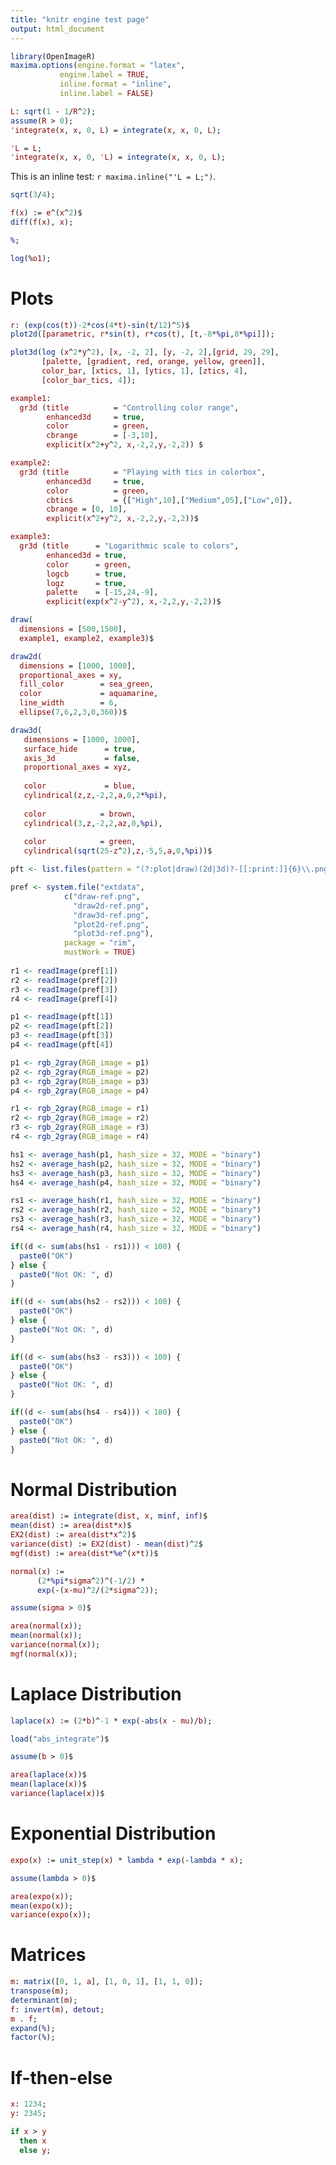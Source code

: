 ```yaml
---
title: "knitr engine test page"
output: html_document
---
```


```r
library(OpenImageR)
maxima.options(engine.format = "latex", 
	       engine.label = TRUE,
	       inline.format = "inline", 
	       inline.label = FALSE)
```

```maxima
L: sqrt(1 - 1/R^2);
assume(R > 0);
'integrate(x, x, 0, L) = integrate(x, x, 0, L);
```

```maxima
'L = L;
'integrate(x, x, 0, 'L) = integrate(x, x, 0, L);
```

This is an inline test: `r maxima.inline("'L = L;")`.


```maxima
sqrt(3/4);
```

```maxima
f(x) := e^(x^2)$
diff(f(x), x);
```

```maxima
%;
```

```maxima
log(%o1);
```


# Plots

```maxima
r: (exp(cos(t))-2*cos(4*t)-sin(t/12)^5)$
plot2d([parametric, r*sin(t), r*cos(t), [t,-8*%pi,8*%pi]]);
```

```maxima
plot3d(log (x^2*y^2), [x, -2, 2], [y, -2, 2],[grid, 29, 29],
       [palette, [gradient, red, orange, yellow, green]],
       color_bar, [xtics, 1], [ytics, 1], [ztics, 4],
       [color_bar_tics, 4]);
```

```maxima
example1:
  gr3d (title          = "Controlling color range",
        enhanced3d     = true,
        color          = green,
        cbrange        = [-3,10],
        explicit(x^2+y^2, x,-2,2,y,-2,2)) $

example2:
  gr3d (title          = "Playing with tics in colorbox",
        enhanced3d     = true,
        color          = green,
        cbtics         = {["High",10],["Medium",05],["Low",0]},
        cbrange = [0, 10],
        explicit(x^2+y^2, x,-2,2,y,-2,2))$

example3:
  gr3d (title      = "Logarithmic scale to colors",
        enhanced3d = true,
        color      = green,
        logcb      = true,
        logz       = true,
        palette    = [-15,24,-9],
        explicit(exp(x^2-y^2), x,-2,2,y,-2,2))$

draw(
  dimensions = [500,1500],
  example1, example2, example3)$
```

```maxima
draw2d(
  dimensions = [1000, 1000],
  proportional_axes = xy,
  fill_color        = sea_green,
  color             = aquamarine,
  line_width        = 6,
  ellipse(7,6,2,3,0,360))$
``` 

```maxima
draw3d(
   dimensions = [1000, 1000],
   surface_hide      = true,
   axis_3d           = false,
   proportional_axes = xyz,
 
   color             = blue,
   cylindrical(z,z,-2,2,a,0,2*%pi), 
 
   color            = brown,
   cylindrical(3,z,-2,2,az,0,%pi),
 
   color            = green,
   cylindrical(sqrt(25-z^2),z,-5,5,a,0,%pi))$
```


```r
pft <- list.files(pattern = "(?:plot|draw)(2d|3d)?-[[:print:]]{6}\\.png", full.names = TRUE)

pref <- system.file("extdata", 
		    c("draw-ref.png",
		      "draw2d-ref.png", 
		      "draw3d-ref.png", 
		      "plot2d-ref.png", 
		      "plot3d-ref.png"), 
		    package = "rim", 
		    mustWork = TRUE)
 
r1 <- readImage(pref[1])
r2 <- readImage(pref[2])
r3 <- readImage(pref[3])
r4 <- readImage(pref[4])

p1 <- readImage(pft[1])
p2 <- readImage(pft[2])
p3 <- readImage(pft[3])
p4 <- readImage(pft[4])

p1 <- rgb_2gray(RGB_image = p1)
p2 <- rgb_2gray(RGB_image = p2)
p3 <- rgb_2gray(RGB_image = p3)
p4 <- rgb_2gray(RGB_image = p4)

r1 <- rgb_2gray(RGB_image = r1)
r2 <- rgb_2gray(RGB_image = r2)
r3 <- rgb_2gray(RGB_image = r3)
r4 <- rgb_2gray(RGB_image = r4)

hs1 <- average_hash(p1, hash_size = 32, MODE = "binary")
hs2 <- average_hash(p2, hash_size = 32, MODE = "binary")
hs3 <- average_hash(p3, hash_size = 32, MODE = "binary")
hs4 <- average_hash(p4, hash_size = 32, MODE = "binary")

rs1 <- average_hash(r1, hash_size = 32, MODE = "binary")
rs2 <- average_hash(r2, hash_size = 32, MODE = "binary")
rs3 <- average_hash(r3, hash_size = 32, MODE = "binary")
rs4 <- average_hash(r4, hash_size = 32, MODE = "binary")

if((d <- sum(abs(hs1 - rs1))) < 100) {
  paste0("OK")
} else {
  paste0("Not OK: ", d)
}

if((d <- sum(abs(hs2 - rs2))) < 100) {
  paste0("OK")
} else {
  paste0("Not OK: ", d)
}

if((d <- sum(abs(hs3 - rs3))) < 100) {
  paste0("OK")
} else {
  paste0("Not OK: ", d)
}

if((d <- sum(abs(hs4 - rs4))) < 180) {
  paste0("OK")
} else {
  paste0("Not OK: ", d)
}
```

# Normal Distribution

```maxima
area(dist) := integrate(dist, x, minf, inf)$
mean(dist) := area(dist*x)$
EX2(dist) := area(dist*x^2)$
variance(dist) := EX2(dist) - mean(dist)^2$
mgf(dist) := area(dist*%e^(x*t))$
```

```maxima
normal(x) := 
      (2*%pi*sigma^2)^(-1/2) * 
      exp(-(x-mu)^2/(2*sigma^2));

assume(sigma > 0)$

area(normal(x));
mean(normal(x));
variance(normal(x));
mgf(normal(x));
```

# Laplace Distribution

```maxima
laplace(x) := (2*b)^-1 * exp(-abs(x - mu)/b);

load("abs_integrate")$

assume(b > 0)$

area(laplace(x))$
mean(laplace(x))$
variance(laplace(x))$
```

# Exponential Distribution

```maxima
expo(x) := unit_step(x) * lambda * exp(-lambda * x);

assume(lambda > 0)$

area(expo(x));
mean(expo(x));
variance(expo(x));
```

# Matrices

```maxima
m: matrix([0, 1, a], [1, 0, 1], [1, 1, 0]);
transpose(m);
determinant(m);
f: invert(m), detout;
m . f;
expand(%);
factor(%);
```

# If-then-else

```maxima
x: 1234;
y: 2345;
```

```maxima
if x > y
  then x
  else y;
```
